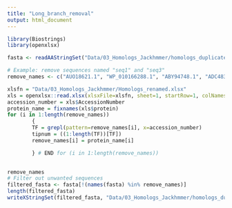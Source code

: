 ```yaml
---
title: "Long_branch_removal"
output: html_document
---
```


```r

library(Biostrings)
library(openxlsx)
```

```r
fasta <- readAAStringSet("Data/03_Homologs_Jackhmmer/homologs_duplicate_removed_seqkit_renamed.fasta")

```

```r
# Example: remove sequences named "seq1" and "seq3"
remove_names <- c("AUO18621.1", "WP_010166288.1", "ABY94748.1", "ADC48381.1", "WP_014824101.1","WP_076758937.1", "WP_151698803.1", "GAK40209.1", "WP_371830858.1", "WP_017380071.1, ACN13335.1", "BAS28432.1" )

xlsfn = "Data/03_Homologs_Jackhmmer/Homologs_renamed.xlsx"
xls = openxlsx::read.xlsx(xlsxFile=xlsfn, sheet=1, startRow=1, colNames=TRUE)
accession_number = xls$AccessionNumber
protein_name = fixnames(xls$protein)
for (i in 1:length(remove_names))
		{
		TF = grepl(pattern=remove_names[i], x=accession_number)
		tipnum = ((1:length(TF))[TF])
		remove_names[i] = protein_name[i]

		} # END for (i in 1:length(remove_names))
	

remove_names
# Filter out unwanted sequences
filtered_fasta <- fasta[!(names(fasta) %in% remove_names)]
length(filtered_fasta)
writeXStringSet(filtered_fasta, "Data/03_Homologs_Jackhmmer/homologs_duplicate_removed_seqkit_renamed_longbranchremoved.fasta")
```

